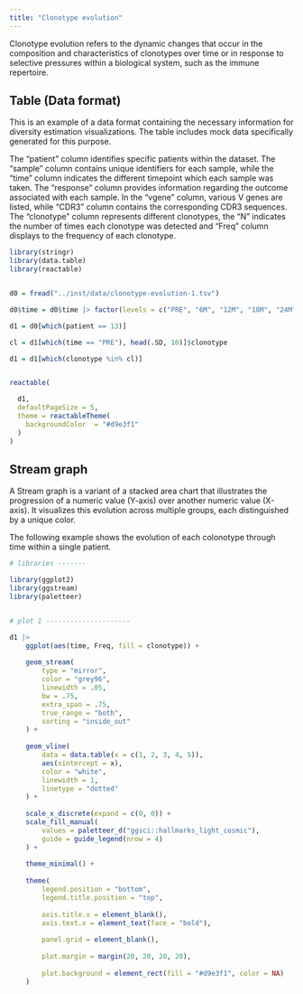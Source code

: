 ```yaml
---
title: "Clonotype evolution"
---
```


Clonotype evolution refers to the dynamic changes that occur in the composition and characteristics of clonotypes over time or in response to selective pressures within a biological system, such as the immune repertoire.

## Table (Data format)

This is an example of a data format containing the necessary information for diversity estimation visualizations. The table includes mock data specifically generated for this purpose.

The "patient" column identifies specific patients within the dataset. The "sample" column contains unique identifiers for each sample, while the "time" column indicates the different timepoint which each sample was taken. The "response" column provides information regarding the outcome associated with each sample. In the "vgene" column, various V genes are listed, while "CDR3" column contains  the corresponding CDR3 sequences. The "clonotype" column represents different clonotypes, the "N" indicates the number of times each clonotype was detected and "Freq" column displays to the frequency of each clonotype.


```r

library(stringr)
library(data.table)
library(reactable)


d0 = fread("../inst/data/clonotype-evolution-1.tsv")

d0$time = d0$time |> factor(levels = c("PRE", "6M", "12M", "18M", "24M"))

d1 = d0[which(patient == 13)]

cl = d1[which(time == "PRE"), head(.SD, 10)]$clonotype

d1 = d1[which(clonotype %in% cl)] 


reactable(

  d1,
  defaultPageSize = 5,
  theme = reactableTheme(
    backgroundColor  = "#d9e3f1"
  )
)

```

## Stream graph

A Stream graph is a variant of a stacked area chart that illustrates the progression of a numeric value (Y-axis) over another numeric value (X-axis). It visualizes this evolution across multiple groups, each distinguished by a unique color.

The following example shows the evolution of each colonotype through time within a single patient.

```r

# libraries -------

library(ggplot2)
library(ggstream)
library(paletteer)


# plot 1 ---------------------

d1 |> 
    ggplot(aes(time, Freq, fill = clonotype)) +
    
    geom_stream(
        type = "mirror",
        color = "grey96",
        linewidth = .05,
        bw = .75,
        extra_span = .75,
        true_range = "both",
        sorting = "inside_out"
    ) +
    
    geom_vline(
        data = data.table(x = c(1, 2, 3, 4, 5)),
        aes(xintercept = x),
        color = "white", 
        linewidth = 1,
        linetype = "dotted"
    ) +
    
    scale_x_discrete(expand = c(0, 0)) +
    scale_fill_manual(
        values = paletteer_d("ggsci::hallmarks_light_cosmic"),
        guide = guide_legend(nrow = 4)
    ) +
    
    theme_minimal() +
    
    theme(
        legend.position = "bottom",
        legend.title.position = "top",
        
        axis.title.x = element_blank(),
        axis.text.x = element_text(face = "bold"),
        
        panel.grid = element_blank(),
        
        plot.margin = margin(20, 20, 20, 20),
        
        plot.background = element_rect(fill = "#d9e3f1", color = NA)
    )
  


```
